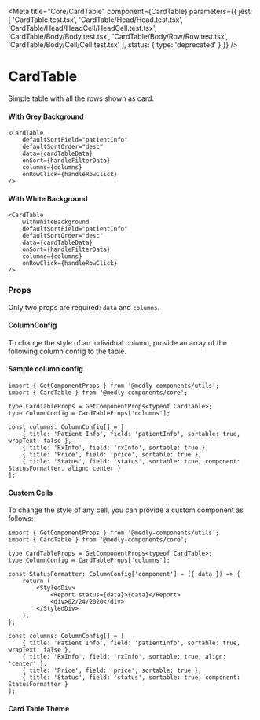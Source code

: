 
<Meta
    title="Core/CardTable"
    component={CardTable}
    parameters={{
        jest: [
            'CardTable.test.tsx',
            'CardTable/Head/Head.test.tsx',
            'CardTable/Head/HeadCell/HeadCell.test.tsx',
            'CardTable/Body/Body.test.tsx',
            'CardTable/Body/Row/Row.test.tsx',
            'CardTable/Body/Cell/Cell.test.tsx'
        ],
        status: {
            type: 'deprecated'
        }
    }}
/>

# CardTable

Simple table with all the rows shown as card.

#### With Grey Background

```tsx
<CardTable
    defaultSortField="patientInfo"
    defaultSortOrder="desc"
    data={cardTableData}
    onSort={handleFilterData}
    columns={columns}
    onRowClick={handleRowClick}
/>
```

<Preview withToolbar>
    <Story name="WithGreyBackground" decorators={[withKnobs]}>
        <WithGreyBackground />
    </Story>
</Preview>

#### With White Background

```tsx
<CardTable
    withWhiteBackground
    defaultSortField="patientInfo"
    defaultSortOrder="desc"
    data={cardTableData}
    onSort={handleFilterData}
    columns={columns}
    onRowClick={handleRowClick}
/>
```

<Preview withToolbar>
    <Story name="WithWhiteBackground" decorators={[withKnobs]}>
        <WithWhiteBackground />
    </Story>
</Preview>

### Props

Only two props are required: `data` and `columns`.

<Props of={CardTable} />

#### ColumnConfig

To change the style of an individual column, provide an array of the following column config to the table.

<Props of={ColumnConfigInterface} />

#### Sample column config

```tsx
import { GetComponentProps } from '@medly-components/utils';
import { CardTable } from '@medly-components/core';

type CardTableProps = GetComponentProps<typeof CardTable>;
type ColumnConfig = CardTableProps['columns'];

const columns: ColumnConfig[] = [
    { title: 'Patient Info', field: 'patientInfo', sortable: true, wrapText: false },
    { title: 'RxInfo', field: 'rxInfo', sortable: true },
    { title: 'Price', field: 'price', sortable: true },
    { title: 'Status', field: 'status', sortable: true, component: StatusFormatter, align: center }
];
```

#### Custom Cells

To change the style of any cell, you can provide a custom component as follows:

```tsx
import { GetComponentProps } from '@medly-components/utils';
import { CardTable } from '@medly-components/core';

type CardTableProps = GetComponentProps<typeof CardTable>;
type ColumnConfig = CardTableProps['columns'];

const StatusFormatter: ColumnConfig['component'] = ({ data }) => {
    return (
        <StyledDiv>
            <Report status={data}>{data}</Report>
            <div>02/24/2020</div>
        </StyledDiv>
    );
};

const columns: ColumnConfig[] = [
    { title: 'Patient Info', field: 'patientInfo', sortable: true, wrapText: false },
    { title: 'RxInfo', field: 'rxInfo', sortable: true, align: 'center' },
    { title: 'Price', field: 'price', sortable: true },
    { title: 'Status', field: 'status', sortable: true, component: StatusFormatter }
];
```

#### Card Table Theme

<Props of={Theme} />
